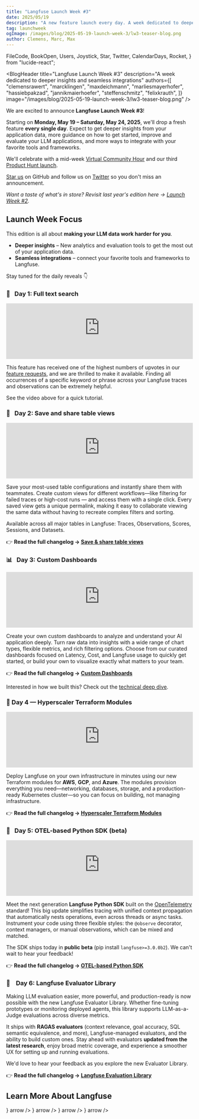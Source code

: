 ```yaml
---
title: "Langfuse Launch Week #3"
date: 2025/05/19
description: "A new feature launch every day. A week dedicated to deeper insights and seamless integrations."
tag: launchweek
ogImage: /images/blog/2025-05-19-launch-week-3/lw3-teaser-blog.png
author: Clemens, Marc, Max
---
```


  FileCode,
  BookOpen,
  Users,
  Joystick,
  Star,
  Twitter,
  CalendarDays,
  Rocket,
} from "lucide-react";

<BlogHeader
  title="Langfuse Launch Week #3"
  description="A week dedicated to deeper insights and seamless integrations"
  authors={[
    "clemensrawert",
    "marcklingen",
    "maxdeichmann",
    "marliesmayerhofer",
    "hassiebpakzad",
    "jannikmaierhoefer",
    "steffenschmitz",
    "felixkrauth",
  ]}
  image="/images/blog/2025-05-19-launch-week-3/lw3-teaser-blog.png"
/>

We are excited to announce **Langfuse Launch Week #3**!

Starting on **Monday, May 19&nbsp;–&nbsp;Saturday, May&nbsp;24, 2025**, we'll drop a fresh feature **every single day**. Expect to get deeper insights from your application data, more guidance on how to get started, improve and evaluate your LLM applications, and more ways to integrate with your favorite tools and frameworks.

We'll celebrate with a mid-week [Virtual Community Hour](https://lu.ma/1q57o5ok) and our third [Product Hunt launch](/ph).

[Star us](https://github.com/langfuse/langfuse/) on GitHub and follow us on [Twitter](https://x.com/langfuse) so you don't miss an announcement.

_Want a taste of what's in store? Revisit last year's edition here → [Launch Week&nbsp;#2](/blog/2024-11-17-launch-week-2)._

## Launch Week Focus

This edition is all about **making your LLM data work harder for you**.

- **Deeper insights** – New analytics and evaluation tools to get the most out of your application data.
- **Seamless integrations** – connect your favorite tools and frameworks to Langfuse.

Stay tuned for the daily reveals 👇

<Steps>

### 🔎&nbsp;&nbsp;&nbsp;Day&nbsp;1: Full text search

<iframe
  width="100%"
  src="https://www.youtube-nocookie.com/embed/9gPDNtQj1uU"
  title="Full Text Search Tutorial"
  frameBorder="0"
  allow="accelerometer; autoplay; clipboard-write; encrypted-media; gyroscope; picture-in-picture"
  className="aspect-video rounded border mt-6"
  allowFullScreen
></iframe>

This feature has received one of the highest numbers of upvotes in our [feature requests](https://github.com/orgs/langfuse/discussions/939), and we are thrilled to make it available. Finding all occurrences of a specific keyword or phrase across your Langfuse traces and observations can be extremely helpful.

See the video above for a quick tutorial.

### 📌&nbsp;&nbsp;&nbsp;Day&nbsp;2: Save and share table views

<iframe
  width="100%"
  src="https://www.youtube-nocookie.com/embed/KOZ5qUFpw80"
  title="Saved Table Views Tutorial"
  frameBorder="0"
  allow="accelerometer; autoplay; clipboard-write; encrypted-media; gyroscope; picture-in-picture"
  className="aspect-video rounded border mt-6"
  allowFullScreen
></iframe>

Save your most-used table configurations and instantly share them with teammates. Create custom views for different workflows—like filtering for failed traces or high-cost runs — and access them with a single click. Every saved view gets a unique permalink, making it easy to collaborate viewing the same data without having to recreate complex filters and sorting.

Available across all major tables in Langfuse: Traces, Observations, Scores, Sessions, and Datasets.

👉 **Read the full changelog → [Save & share table views](/changelog/2025-05-20-save-table-views)**

### 📊&nbsp;&nbsp;&nbsp;Day&nbsp;3: Custom Dashboards

<iframe
  width="100%"
  src="https://www.youtube-nocookie.com/embed/z6g9xmciaBE"
  title="Custom Dashboards"
  frameBorder="0"
  allow="accelerometer; autoplay; clipboard-write; encrypted-media; gyroscope; picture-in-picture"
  className="aspect-video rounded border mt-6"
  allowFullScreen
></iframe>

Create your own custom dashboards to analyze and understand your AI application deeply.
Turn raw data into insights with a wide range of chart types, flexible metrics, and rich filtering options.
Choose from our curated dashboards focused on Latency, Cost, and Langfuse usage to quickly get started, or build your own to visualize exactly what matters to your team.

👉 **Read the full changelog → [Custom Dashboards](/changelog/2025-05-21-custom-dashboards)**

Interested in how we built this? Check out the [technical deep dive](/blog/2025-05-21-customizable-dashboards).

### 🏅 Day 4 — Hyperscaler Terraform Modules

<iframe
  width="100%"
  className="aspect-video rounded border mt-6"
  src="https://www.youtube-nocookie.com/embed/EwMRnknjNxU"
  title="Terraform Modules for AWS, Azure and GCP"
  frameBorder="0"
  allow="accelerometer; autoplay; clipboard-write; encrypted-media; gyroscope; picture-in-picture"
  allowFullScreen
></iframe>

Deploy Langfuse on your own infrastructure in minutes using our new Terraform modules for **AWS**, **GCP**, and **Azure**. The modules provision everything you need—networking, databases, storage, and a production-ready Kubernetes cluster—so you can focus on building, not managing infrastructure.

👉 **Read the full changelog → [Hyperscaler Terraform Modules](/changelog/2025-05-22-terraform-modules)**

### 🔭&nbsp;&nbsp;&nbsp;Day&nbsp;5: OTEL-based Python SDK&nbsp;(beta)

<iframe
  width="100%"
  className="aspect-video rounded border mt-6"
  src="https://www.youtube-nocookie.com/embed/md_TKMmNz28"
  title="OTEL-based Python SDK (beta)"
  frameBorder="0"
  allow="accelerometer; autoplay; clipboard-write; encrypted-media; gyroscope; picture-in-picture"
  allowFullScreen
></iframe>

Meet the next generation **Langfuse Python SDK** built on the [OpenTelemetry](https://opentelemetry.io/) standard! This big update simplifies tracing with unified context propagation that automatically nests operations, even across threads or async tasks. Instrument your code using three flexible styles: the `@observe` decorator, context managers, or manual observations, which can be mixed and matched.

The SDK ships today in **public beta** (pip install `langfuse>=3.0.0b2`). We can't wait to hear your feedback!

👉 **Read the full changelog → [OTEL-based Python SDK](/changelog/2025-05-23-otel-based-python-sdk)**

### 📐 &nbsp;&nbsp;&nbsp;Day&nbsp;6: Langfuse Evaluator Library

Making LLM evaluation easier, more powerful, and production-ready is now possible with the new Langfuse Evaluator Library. Whether fine-tuning prototypes or monitoring deployed agents, this library supports LLM-as-a-Judge evaluations across diverse metrics.

It ships with **RAGAS evaluators** (context relevance, goal accuracy, SQL semantic equivalence, and more), Langfuse-managed evaluators, and the ability to build custom ones. Stay ahead with evaluators **updated from the latest research**, enjoy broad metric coverage, and experience a smoother UX for setting up and running evaluations.

We'd love to hear your feedback as you explore the new Evaluator Library.

👉 **Read the full changelog → [Langfuse Evaluation Library](/changelog/2025-05-24-langfuse-evaluator-library)**

</Steps>

## Learn More About Langfuse

<Cards num={2} className="gap-6">
  <Cards.Card
    title="Docs"
    href="/docs"
    icon={<BookOpen className="w-6 h-6" />}
    arrow
  />
  <Cards.Card
    title="Quickstart"
    href="/docs/get-started"
    icon={<FileCode className="w-6 h-6" />}
    arrow
  />
  <Cards.Card
    title="Interactive Demo"
    href="/docs/demo"
    icon={<Joystick className="w-6 h-6" />}
    arrow
  />
  <Cards.Card
    title="About Us"
    href="/about"
    icon={<Users className="w-6 h-6" />}
    arrow
  />
</Cards>
